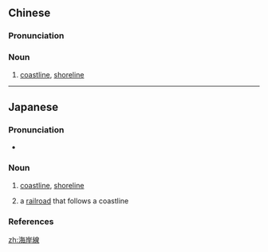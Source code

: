 {{also|海岸线}}
==Chinese==
{{zh-forms|s=海岸线|type=21}}

===Pronunciation===
{{zh-pron
|m=hǎi'ànxiàn
|c=hoi2 ngon6 sin3
|mn=hái-gān-sòaⁿ
|cat=n
}}

===Noun===
{{zh-noun}}

# [[coastline]], [[shoreline]]

----

==Japanese==
{{ja-kanjitab|かい|がん|せん|yomi=on}}

===Pronunciation===
* {{ja-pron|かいがんせん|y=o|acc=0|acc_ref=NHK}}

===Noun===
{{ja-noun|かいがんせん}}

# [[coastline]], [[shoreline]]
#: {{ja-usex|被害を受けた多くの海岸線|ひがい を うけた おおく の かいがんせん|the many coastlines that suffered damage}}
# a [[railroad]] that follows a coastline

===References===
<references/>

[[zh:海岸線]]
